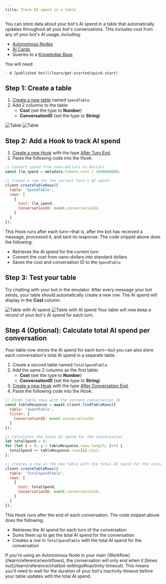 ```yaml
---
title: Track AI spend in a table
---
```


You can store data about your bot's AI spend in a table that automatically updates throughout all your bot's conversations. This includes cost from any of your bot's AI usage, including:

- [Autonomous Nodes](/learn/reference/nodes/autonomous-node)
- [AI Cards](/learn/reference/cards/ai/introduction)
- Queries to a [Knowledge Base](/learn/reference/knowledge-base/introduction)

<Info>
    You will need:

    - A [published bot](/learn/get-started/quick-start)
</Info>

## Step 1: Create a table

1. [Create a new table](/learn/reference/tables#creating-a-table) named `SpendTable`.
2. Add 2 columns to the table:
    - **Cost** (set the type to **Number**)
    - **ConversationID** (set the type to **String**)

<Frame>
  <img
    alt="Table"
    className="block dark:hidden"
    src="./assets/table.png"
  />
  <img
    alt="Table"
    className="hidden dark:block"
    src="./assets/table-dark.png"
  />
</Frame>

## Step 2: Add a Hook to track AI spend

1. [Create a new Hook](/learn/reference/hooks#add-a-hook) with the type [After Turn End](/learn/reference/hooks#after-turn-end).
2. Paste the following code into the Hook:

``` javascript
// Convert spend from nano-dollars to dollars
const llm_spend = metadata.tokens.cost / 1000000000;

// Create a row for the current turn's AI spend
client.createTableRows({
  table: 'SpendTable',
  rows: [
    {
      Cost: llm_spend,
      ConversationID: event.conversationId,
    }
  ]
});
```

This Hook runs after each turn—that is, after the bot has received a message, processed it, and sent its response. The code snippet above does the following:

- Retrieves the AI spend for the current turn
- Convert the cost from nano-dollars into standard dollars
- Saves the cost and conversation ID to the `SpendTable`

## Step 3: Test your table

Try chatting with your bot in the emulator. After every message your bot sends, your table should automatically create a new row. The AI spend will display in the **Cost** column:

<Frame>
  <img
    alt="Table with AI spend"
    className="block dark:hidden"
    src="./assets/table-full.png"
  />
  <img
    alt="Table with AI spend"
    className="hidden dark:block"
    src="./assets/table-full-dark.png"
  />
</Frame>

<Check>
  Your table will now keep a record of your bot's AI spend for each turn.
</Check>

## Step 4 (Optional): Calculate total AI spend per conversation

Your table now stores the AI spend for each turn—but you can also store each conversation's total AI spend in a separate table.

1. Create a second table named `TotalSpendTable`.
2. Add the same 2 columns as the first table:
    - **Cost** (set the type to **Number**)
    - **ConversationID** (set the type to **String**)
3. [Create a new Hook](/learn/reference/hooks#add-a-hook) with the type [After Conversation End](/learn/reference/hooks#after-conversation-end).
4. Paste the following code into the Hook:

``` javascript
// Finds table rows with the current conversation ID
const tableResponse = await client.findTableRows({
  table: 'SpendTable',
  filter: {
    ConversationID: event.conversationId
  }
});

// Calculates the total AI spend for the conversation
let totalSpend = 0;
for (let i = 0; i < tableResponse.rows.length; i++) {
  totalSpend += tableResponse.rows[i].Cost;
};

// Creates a row in the new table with the total AI spend for the conversation
client.createTableRows({
  table: 'TotalSpendTable',
  rows: [
    {
      Cost: totalSpend,
      ConversationID: event.conversationId,
    }
  ]
});
```

This Hook runs after the end of each conversation. The code snippet above does the following:

- Retrieves the AI spend for each turn of the conversation
- Sums them up to get the total AI spend for the conversation
- Creates a row in `TotalSpendTable` with the total AI spend for the conversation

<Warning>
    If you're using an Autonomous Node in your main [Workflow](/learn/reference/workflows), the conversation will only end when it [times out](/learn/reference/chatbot-settings#inactivity-timeout).  This means you'll need to wait for the duration of your bot's inactivity timeout before your table updates with the total AI spend.
</Warning>